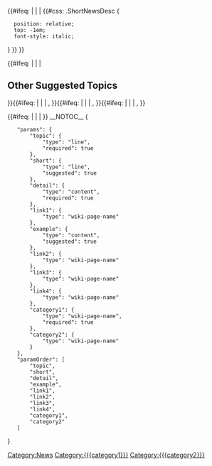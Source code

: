 <!-- Add this file at <yourwiki>/Template:News. Do not include this comment. -->
<onlyinclude>
{{#ifeq: {{{short|}}} | | | {{#css:
.ShortNewsDesc {
   position: relative;
   top: -1em;
   font-style: italic;
}
}}<span class="ShortNewsDesc">{{{short}}}</span> }}<div class="NewsDetail">{{{detail}}}</div>

{{#ifeq: {{{link1|}}} | | | 
== Other Suggested Topics == 
[[News:{{{link1}}}|{{{link1}}}]] }}{{#ifeq: {{{link2|}}} | | | , [[News:{{{link2}}}|{{{link2}}}]] }}{{#ifeq: {{{link3|}}} | | | , [[News:{{{link3}}}|{{{link3}}}]] }}{{#ifeq: {{{link4|}}} | | | , [[News:{{{link4}}}|{{{link4}}}]] }}

[[Category:News]][[Category:{{{category1}}}]]{{#ifeq: {{{category2|}}} | | | [[Category:{{{category2}}}]] }}
__NOTOC__
{{DISPLAYTITLE:{{{topic}}}|noerror}}
</onlyinclude>
<noinclude>
<templatedata>
{
	"params": {
		"topic": {
			"type": "line",
			"required": true
		},
		"short": {
			"type": "line",
			"suggested": true
		},
		"detail": {
			"type": "content",
			"required": true
		},
		"link1": {
			"type": "wiki-page-name"
		},
		"example": {
			"type": "content",
			"suggested": true
		},
		"link2": {
			"type": "wiki-page-name"
		},
		"link3": {
			"type": "wiki-page-name"
		},
		"link4": {
			"type": "wiki-page-name"
		},
		"category1": {
			"type": "wiki-page-name",
			"required": true
		},
		"category2": {
			"type": "wiki-page-name"
		}
	},
	"paramOrder": [
		"topic",
		"short",
		"detail",
		"example",
		"link1",
		"link2",
		"link3",
		"link4",
		"category1",
		"category2"
	]
}
</templatedata>
</noinclude>
